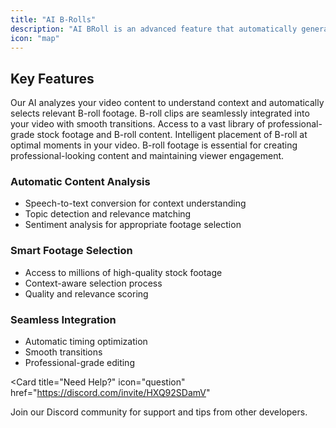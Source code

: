 ```yaml
---
title: "AI B-Rolls"
description: "AI BRoll is an advanced feature that automatically generates and inserts relevant B-roll footage into your videos. This enhances visual storytelling and maintains viewer engagement by providing complementary visuals that support your main content."
icon: "map"
---
```


## Key Features

<CardGroup cols={2}>
  <Card title="Smart Context Analysis" icon="brain">
    Our AI analyzes your video content to understand context and automatically
    selects relevant B-roll footage.
  </Card>
  <Card title="Seamless Integration" icon="puzzle-piece">
    B-roll clips are seamlessly integrated into your video with smooth
    transitions.
  </Card>
  <Card title="High-Quality Library" icon="photo-film">
    Access to a vast library of professional-grade stock footage and B-roll
    content.
  </Card>
  <Card title="Custom Timing" icon="clock">
    Intelligent placement of B-roll at optimal moments in your video.
  </Card>
</CardGroup>

<Note>
  B-roll footage is essential for creating professional-looking content and
  maintaining viewer engagement.
</Note>

### Automatic Content Analysis

- Speech-to-text conversion for context understanding
- Topic detection and relevance matching
- Sentiment analysis for appropriate footage selection

### Smart Footage Selection

- Access to millions of high-quality stock footage
- Context-aware selection process
- Quality and relevance scoring

### Seamless Integration

- Automatic timing optimization
- Smooth transitions
- Professional-grade editing

<Card
  title="Need Help?"
  icon="question"
  href="https://discord.com/invite/HXQ92SDamV"
>
  Join our Discord community for support and tips from other developers.
</Card>
